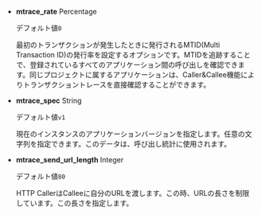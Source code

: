 -   **mtrace_rate** <span class='type'>Percentage</span>

    デフォルト値`0`

    最初のトランザクションが発生したときに発行されるMTID(Multi Transaction ID)の発行率を設定するオプションです。MTIDを追跡することで、登録されているすべてのアプリケーション間の呼び出しを確認できます。同じプロジェクトに属するアプリケーションは、Caller&Callee機能によりトランザクショントレースを直接確認することができます。

-   **mtrace_spec** <span class='type'>String</span>

    デフォルト値`v1`

    現在のインスタンスのアプリケーションバージョンを指定します。任意の文字列を指定できます。このデータは、呼び出し統計に使用されます。

-   **mtrace_send_url_length** <span class='type'>Integer</span>

    デフォルト値`80`

    HTTP CallerはCalleeに自分のURLを渡します。この時、URLの長さを制限しています。この長さを指定します。
